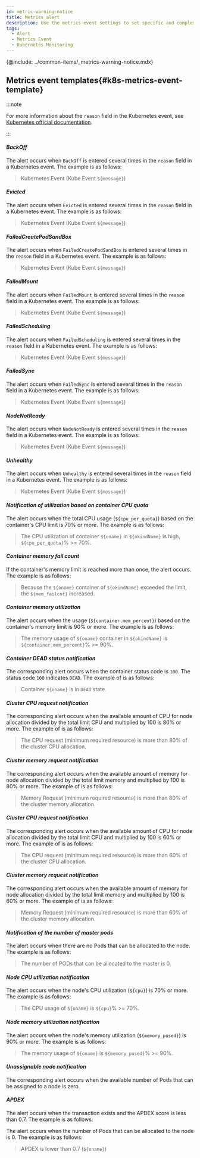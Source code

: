 ```yaml
---
id: metric-warning-notice
title: Metrics alert
description: Use the metrics event settings to set specific and complex events.
tags:
  - Alert
  - Metrics Event
  - Kubernetes Monitoring
---
```


{@include: ../common-items/_metrics-warning-notice.mdx}

## Metrics event templates{#k8s-metrics-event-template}

:::note 

For more information about the `reason` field in the Kubernetes event, see [Kubernetes official documentation](https://github.com/kubernetes/kubernetes/blob/master/pkg/kubelet/events/event.go#L27). 

:::

#### **_BackOff_**

The alert occurs when `BackOff` is entered several times in the `reason` field in a Kubernetes event. The <Cmdname sid="message" className="uitext" /> example is as follows: 

> Kubernetes Event (Kube Event `${message}`)

#### **_Evicted_**

The alert occurs when `Evicted` is entered several times in the `reason` field in a Kubernetes event. The <Cmdname sid="message" className="uitext" /> example is as follows:

> Kubernetes Event (Kube Event `${message}`)

#### **_FailedCreatePodSandBox_**

The alert occurs when `FailedCreatePodSandBox` is entered several times in the `reason` field in a Kubernetes event. The <Cmdname sid="message" className="uitext" /> example is as follows:

> Kubernetes Event (Kube Event `${message}`)

#### **_FailedMount_**

The alert occurs when `FailedMount` is entered several times in the `reason` field in a Kubernetes event. The <Cmdname sid="message" className="uitext" /> example is as follows:

> Kubernetes Event (Kube Event `${message}`)

#### **_FailedScheduling_**

The alert occurs when `FailedScheduling` is entered several times in the `reason` field in a Kubernetes event. The <Cmdname sid="message" className="uitext" /> example is as follows:

> Kubernetes Event (Kube Event `${message}`)

#### **_FailedSync_**

The alert occurs when `FailedSync` is entered several times in the `reason` field in a Kubernetes event. The <Cmdname sid="message" className="uitext" /> example is as follows:

> Kubernetes Event (Kube Event `${message}`)

#### **_NodeNotReady_**

The alert occurs when `NodeNotReady` is entered several times in the `reason` field in a Kubernetes event. The <Cmdname sid="message" className="uitext" /> example is as follows:

> Kubernetes Event (Kube Event `${message}`)

#### **_Unhealthy_**

The alert occurs when `Unhealthy` is entered several times in the `reason` field in a Kubernetes event. The <Cmdname sid="message" className="uitext" /> example is as follows:

> Kubernetes Event (Kube Event `${message}`)

#### **_Notification of utilization based on container CPU quota_**

The alert occurs when the total CPU usage (`${cpu_per_quota}`) based on the container's CPU limit is 70% or more. The <Cmdname sid="message" className="uitext" /> example is as follows:

> The CPU utilization of container `${oname}` in `${okindName}` is high, `${cpu_per_quota}`% >= 70%.

#### **_Container memory fail count_**

If the container's memory limit is reached more than once, the alert occurs. The <Cmdname sid="message" className="uitext" /> example is as follows:

> Because the `${oname}` container of `${okindName}` exceeded the limit, the `${mem_failcnt}` increased.

#### **_Container memory utilization_**

The alert occurs when the usage (`${container.mem_percent}`) based on the container's memory limit is 90% or more. The <Cmdname sid="message" className="uitext" /> example is as follows:

> The memory usage of `${oname}` container in `${okindName}` is `${container.mem_percent}`% >= 90%.

#### **_Container DEAD status notification_**

The corresponding alert occurs when the container status code is `100`. The status code `100` indicates `DEAD`. The example of <Cmdname sid="message" className="uitext" /> is as follows:

> Container `${oname}` is in `DEAD` state.

#### **_Cluster CPU request notification_**

The corresponding alert occurs when the available amount of CPU for node allocation divided by the total limit CPU and multiplied by 100 is 80% or more. The example of <Cmdname sid="message" className="uitext" /> is as follows:

> The CPU request (minimum required resource) is more than 80% of the cluster CPU allocation.

#### **_Cluster memory request notification_**

The corresponding alert occurs when the available amount of memory for node allocation divided by the total limit memory and multiplied by 100 is 80% or more. The example of <Cmdname sid="message" className="uitext" /> is as follows:

> Memory Request (minimum required resource) is more than 80% of the cluster memory allocation.

#### **_Cluster CPU request notification_**

The corresponding alert occurs when the available amount of CPU for node allocation divided by the total limit CPU and multiplied by 100 is 60% or more. The example of <Cmdname sid="message" className="uitext" /> is as follows:

> The CPU request (minimum required resource) is more than 60% of the cluster CPU allocation.

#### **_Cluster memory request notification_**

The corresponding alert occurs when the available amount of memory for node allocation divided by the total limit memory and multiplied by 100 is 60% or more. The example of <Cmdname sid="message" className="uitext" /> is as follows:

> Memory Request (minimum required resource) is more than 60% of the cluster memory allocation.

#### **_Notification of the number of master pods_**

The alert occurs when there are no Pods that can be allocated to the node. The <Cmdname sid="message" className="uitext" /> example is as follows:

> The number of PODs that can be allocated to the master is 0.

#### **_Node CPU utilization notification_**

The alert occurs when the node's CPU utilization (`${cpu}`) is 70% or more. The <Cmdname sid="message" className="uitext" /> example is as follows:

> The CPU usage of `${oname}` is `${cpu}`% >= 70%.

#### **_Node memory utilization notification_**

The alert occurs when the node's memory utilization (`${memory_pused}`) is 90% or more. The <Cmdname sid="message" className="uitext" /> example is as follows:

> The memory usage of `${oname}` is `${memory_pused}`% >= 90%.

#### **_Unassignable node notification_**

The corresponding alert occurs when the available number of Pods that can be assigned to a node is zero. 

#### **_APDEX_**

The alert occurs when the transaction exists and the APDEX score is less than 0.7. The <Cmdname sid="message" className="uitext" /> example is as follows:

The alert occurs when the number of Pods that can be allocated to the node is 0. The <Cmdname sid="message" className="uitext" /> example is as follows:

> APDEX is lower than 0.7 (`${oname}`)
